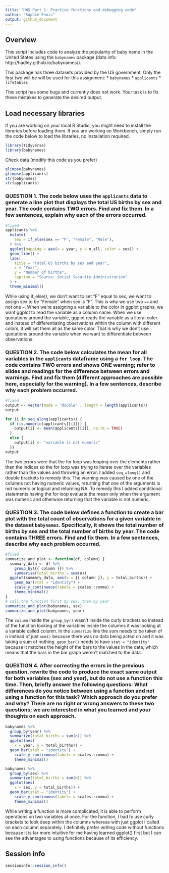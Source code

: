 ```yaml
---
title: "HW5 Part 1: Practice functions and debugging code"
author: "Sophie Ennis"
output: github_document
---
```


## Overview

This script includes code to analyze the popularity of baby name in the United States using the `babynames` package (data info: http://hadley.github.io/babynames/). 

This package has three datasets provided by the US government. Only the first two will be will be used for this assignment:
* `babynames`
* `applicants` 
* `lifetables`

This script has some bugs and currently does not work. Your task is to fix these mistakes to generate the desired output.


## Load necessary libraries 

If you are working on your local R Studio, you might need to install the libraries before loading them. If you are working on Workbench, simply run the code below to load the libraries, no installation required.

```r
library(tidyverse)
library(babynames)
```

Check data (modify this code as you prefer)
```r
glimpse(babynames)
glimpse(applicants)
str(babynames)
str(applicants)
```

### QUESTION 1. The code below uses the  `applicants` data to generate a line plot that displays the total US births by sex and year. The code contains TWO errors. Find and fix them. In a few sentences, explain why each of the errors occurred.

```r
#fixed
applicants %>%
  mutate( 
    sex = if_else(sex == "F", "Female", "Male"), 
  ) %>%
  ggplot(mapping = aes(x = year, y = n_all, color = sex)) + 
  geom_line() +
  labs(
    title = "Total US births by sex and year",
    x = "Year",
    y = "Number of births",
    caption = "Source: Social Security Administration"
  ) +
  theme_minimal()
```

While using if_else(), we don't want to set "F" equal to sex, we want to assign sex to be "Female" when sex is "F". This is why we use two `==` and not one `=`. When we're assigning a variable to the color in ggplot graphs, we want ggplot to read the variable as a column name. When we use quotations around the variable, ggplot reads the variable as a literal color and instead of differentiating observations within the column with different colors, it will set them all as the same color. That is why we don't use quotations around the variable when we want to differentiate between observations. 

### QUESTION 2. The code below calculates the mean for all variables in the `applicants` dataframe using a `for loop`. The code contains TWO errors and shows ONE warning; refer to slides and readings for the difference between errors and warnings. Find and fix them (different approaches are possible here, especially for the warning). In a few sentences, describe why each problem occurred.

```r
#fixed
output <- vector(mode = "double" , length = length(applicants))
output

for (i in seq_along(applicants)) { 
  if (is.numeric(applicants[[i]])) {
    output[i] <- mean(applicants[[i]], na.rm = TRUE)
  }
  else {
    output[i] <- "variable is not numeric"
  }}
output
```
The two errors were that the for loop was looping over the elements rather than the indices so the for loop was trying to iterate over the variables rather than the values and throwing an error. I added `seq_along()` and double brackets to remedy this. The warning was caused by one of the columns not having numeric values, returning that one of the arguments is not numeric or logical and returning NA. To remedy this I added conditional statements having the for loop evaluate the mean only when the argument was numeric and otherwise returning that the variable is not numeric.

### QUESTION 3. The code below defines a function to create a bar plot with the total count of observations for a given variable in the dataset `babynames`. Specifically, it shows the total number of births by sex and the total number of births by year. The code contains THREE errors. Find and fix them. In a few sentences, describe why each problem occurred.

```r
#fixed
summarize_and_plot <- function(df, column) {
  summary_data <- df %>%
    group_by({{ column }}) %>% 
    summarise(total_births = sum(n)) 
  ggplot(summary_data, aes(x = {{ column }}, y = total_births)) +
    geom_bar(stat = "identity") +
    scale_y_continuous(labels = scales::comma) +
    theme_minimal()
}
# call the function first by sex, then by year
summarize_and_plot(babynames, sex)
summarize_and_plot(babynames, year)
```
The `column` inside the `group_by()` wasn't inside the curly brackets so instead of the function looking at the variables inside the columns it was looking at a variable called column. In the `summarize` line the sum needs to be taken of n instead of just `sum()` because there was no data being acted on and it was taking a sum of nothing. `geom_bar()` needs to have `stat = "identity"` because it matches the height of the bars to the values in the data, which means that the bars in the bar graph weren't matched to the data.


### QUESTION 4. After correcting the errors in the previous question, rewrite the code to produce the exact same output for both variables (sex and year), but **do not use a function** this time. Then, briefly answer the following questions: What differences do you notice between using a function and not using a function for this task? Which approach do you prefer and why? There are no right or wrong answers to these two questions; we are interested in what you learned and your thoughts on each approach.

```r
babynames %>% 
  group_by(year) %>% 
  summarize(total_births = sum(n)) %>% 
  ggplot(aes(
    x = year, y = total_births)) +
  geom_bar(stat = "identity") +
    scale_y_continuous(labels = scales::comma) +
    theme_minimal()

babynames %>% 
  group_by(sex) %>% 
  summarize(total_births = sum(n)) %>% 
  ggplot(aes(
    x = sex, y = total_births)) +
  geom_bar(stat = "identity") +
    scale_y_continuous(labels = scales::comma) +
    theme_minimal()
```
While writing a function is more complicated, it is able to perform operations on two variables at once. For the function, I had to use curly brackets to look deep within the columns whereas with just ggplot I called on each column separately. I definitely prefer writing code without functions because it is far more intuitive for me having learned ggplot() first but I can see the advantages to using functions because of its efficiency. 

## Session info

```r
sessioninfo::session_info()
```
